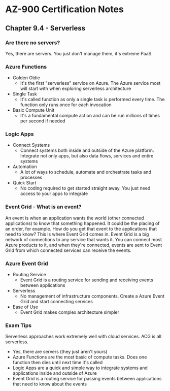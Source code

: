 # AZ-900 Certification Notes
## Chapter 9.4 - Serverless

### Are there no servers?
Yes, there are servers. You just don't manage them, it's extreme PaaS.

### Azure Functions
* Golden Oldie
	* It's the first "serverless" service on Azure. The Azure service most will start with when exploring serverless architecture
* Single Task
	* It's called function as only a single task is performed every time. The function only runs once for each invocation
* Basic Compute Unit
	* It's a fundamental compute action and can be run millions of times per second if needed

### Logic Apps
* Connect Systems
	* Connect systems both inside and outside of the Azure platform. Integrate not only apps, but also data flows, services and entire systems
* Automation
	* A lot of ways to schedule, automate and orchestrate tasks and processes
* Quick Start
	* No coding required to get started straight away. You just need access to your apps to integrate

### Event Grid - What is an event?
An event is when an application wants the world (other connected applications) to know that something happened. It could be the placing of an order, for example. How do you get that event to the applications that need to know? This is where Event Grid comes in. Event Grid is a big network of connections to any service that wants it. You can connect most Azure products to it, and when they're connected, events are sent to Event Grid from which connected services can receive the events.

### Azure Event Grid
* Routing Service
	* Event Grid is a routing service for sending and receiving events between applications
* Serverless
	* No management of infrastructure components. Create a Azure Event Grid and start connecting services
* Ease of Use
	* Event Grid makes complex architecture simpler

### Exam Tips
Serverless approaches work extremely well with cloud services. ACG is all serverless.
* Yes, there are servers (they just aren't yours)
* Azure Functions are the most basic of compute tasks. Does one function then dies until next time it's called
* Logic Apps are a quick and simple way to integrate systems and applications inside and outside of Azure
* Event Grid is a routing service for passing events between applications that need to know about the events